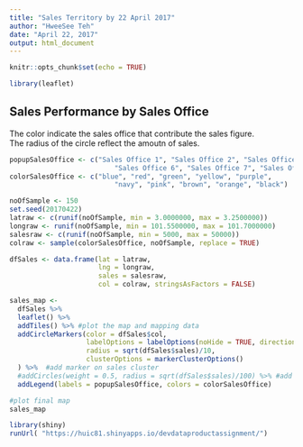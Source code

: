 ```yaml
---
title: "Sales Territory by 22 April 2017"
author: "HweeSee Teh"
date: "April 22, 2017"
output: html_document
---
```


```r
knitr::opts_chunk$set(echo = TRUE)
```

```r
library(leaflet)
```  

## Sales Performance by Sales Office  
The color indicate the sales office that contribute the sales figure.  
The radius of the circle reflect the amoutn of sales.  
```r
popupSalesOffice <- c("Sales Office 1", "Sales Office 2", "Sales Office 3", "Sales Office 4", "Sales Office 5",
                          "Sales Office 6", "Sales Office 7", "Sales Office 8", "Sales Office 9", "Sales Office 10")
colorSalesOffice <- c("blue", "red", "green", "yellow", "purple", 
                          "navy", "pink", "brown", "orange", "black")

noOfSample <- 150
set.seed(20170422)
latraw <- c(runif(noOfSample, min = 3.0000000, max = 3.2500000))
longraw <- runif(noOfSample, min = 101.5500000, max = 101.7000000)
salesraw <- c(runif(noOfSample, min = 5000, max = 50000))
colraw <- sample(colorSalesOffice, noOfSample, replace = TRUE)

dfSales <- data.frame(lat = latraw, 
                      lng = longraw,
                      sales = salesraw,
                      col = colraw, stringsAsFactors = FALSE)

sales_map <- 
  dfSales %>%
  leaflet() %>% 
  addTiles() %>% #plot the map and mapping data
  addCircleMarkers(color = dfSales$col, 
                   labelOptions = labelOptions(noHide = TRUE, direction = 'right', textOnly = TRUE),
                   radius = sqrt(dfSales$sales)/10,
                   clusterOptions = markerClusterOptions()
  ) %>%  #add marker on sales cluster
  #addCircles(weight = 0.5, radius = sqrt(dfSales$sales)/100) %>% #add marker on sales figure
  addLegend(labels = popupSalesOffice, colors = colorSalesOffice)

#plot final map
sales_map
```  

```r
library(shiny)
runUrl( "https://huic81.shinyapps.io/devdataproductassignment/")
```

